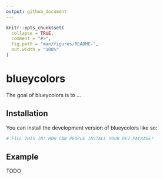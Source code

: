 ```yaml
---
output: github_document
---
```


<!-- README.md is generated from README.Rmd. Please edit that file -->

```r
knitr::opts_chunk$set(
  collapse = TRUE,
  comment = "#>",
  fig.path = "man/figures/README-",
  out.width = "100%"
)
```

# blueycolors

<!-- badges: start -->
<!-- badges: end -->

The goal of blueycolors is to ...

## Installation

You can install the development version of blueycolors like so:

``` r
# FILL THIS IN! HOW CAN PEOPLE INSTALL YOUR DEV PACKAGE?
```

## Example

TODO
